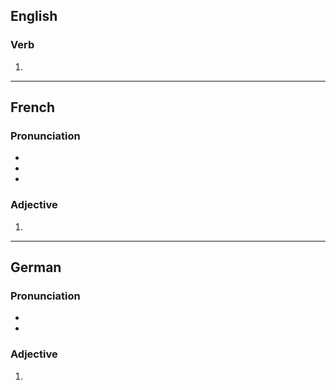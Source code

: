 ==English==

===Verb===
{{head|en|verb form}}

# {{en-third-person singular of|perplex}}

----

==French==

===Pronunciation===
* {{fr-IPA}}
* {{homophones|fr|perplexe}}
* {{hyphenation|fr|per|plexes}}

===Adjective===
{{head|fr|adjective form}}

# {{plural of|fr|perplexe}}

----

==German==

===Pronunciation===
* {{IPA|de|/pɛʁˈplɛksəs/}}
* {{hyph|de|per|ple|xes}}

===Adjective===
{{head|de|adjective form}}

# {{de-adj form of|perplex}}